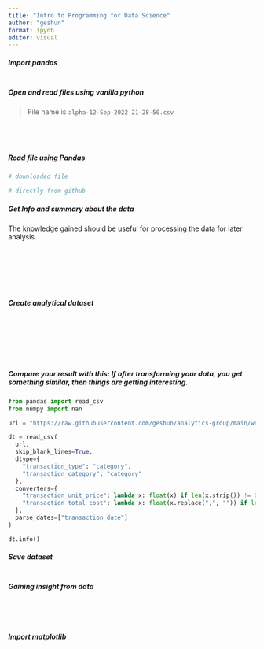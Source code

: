 ```yaml
---
title: "Intro to Programming for Data Science"
author: "geshun"
format: ipynb
editor: visual
---
```


##### Import pandas

```python

```

##### Open and read files using vanilla python

> File name is `alpha-12-Sep-2022 21-28-50.csv`

```python

```

```python

```

```python

```

```python

```

##### Read file using Pandas

```python
# downloaded file
```

```python
# directly from github
```

##### Get Info and summary about the data

The knowledge gained should be useful for processing the data for later analysis.

```python

```

```python

```

```python

```

```python

```

```python

```

```python

```

```python

```

##### Create analytical dataset

```python

```

```python

```

```python

```

```python

```

```python

```

```python

```

```python

```

##### Compare your result with this: If after transforming your data, you get something similar, then things are getting interesting. 

```python
from pandas import read_csv
from numpy import nan

url = "https://raw.githubusercontent.com/geshun/analytics-group/main/weeks/5/alpha-12-Sep-2022%2021-28-50.csv"

dt = read_csv(
  url,
  skip_blank_lines=True,
  dtype={
    "transaction_type": "category",
    "transaction_category": "category"
  },
  converters={
    "transaction_unit_price": lambda x: float(x) if len(x.strip()) != 0 else nan,
    "transaction_total_cost": lambda x: float(x.replace(",", "")) if len(x.strip()) != 0 else nan
  },
  parse_dates=["transaction_date"]
)

dt.info()
```

##### Save dataset

```python

```

##### Gaining insight from data

```python

```

```python

```

```python

```

```python

```

##### Import matplotlib

```python

```

